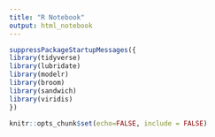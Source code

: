 ```yaml
---
title: "R Notebook"
output: html_notebook
---
```


```r
suppressPackageStartupMessages({
library(tidyverse)
library(lubridate)
library(modelr)
library(broom)
library(sandwich)
library(viridis)
})

knitr::opts_chunk$set(echo=FALSE, include = FALSE)


```
